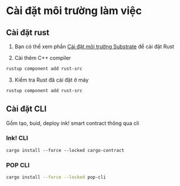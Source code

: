 # Cài đặt môi trường làm việc

## Cài đặt rust 
1. Bạn có thể xem phần [Cài đặt môi trường Substrate](../install_and_run_substrate_node/install_development_tool.mdx) để cài đặt Rust 

2. Cài thêm C++ compiler 
```bash
rustup component add rust-src
```

3. Kiểm tra Rust đã cài đặt ở máy 

```bash
rustup component add rust-src
```


## Cài đặt CLI 
Gồm tạo, buid, deploy ink! smart contract thông qua cli 


### Ink! CLI
```
cargo install --force --locked cargo-contract
```

### POP CLI
```bash
cargo install --force --locked pop-cli
```


